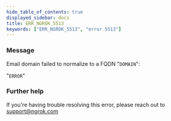 ```yaml
---
hide_table_of_contents: true
displayed_sidebar: docs
title: ERR_NGROK_5513
keywords: ["ERR_NGROK_5513", "error 5513"]
---
```


### Message

Email domain failed to normalize to a FQDN "`DOMAIN`":

"`ERROR`"

### Further help

If you're having trouble resolving this error, please reach out to [support@ngrok.com](mailto:support@ngrok.com?subject=Help%20with%20ERR_NGROK_5513)
